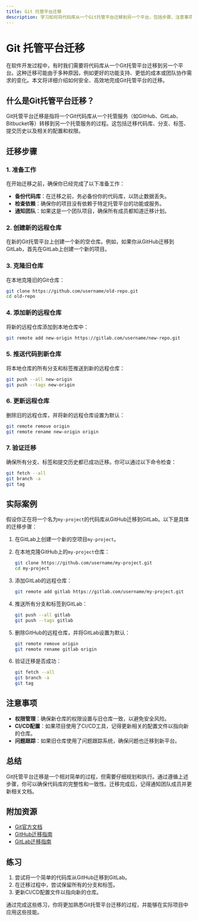 ```yaml
---
title: Git 托管平台迁移
description: 学习如何将代码库从一个Git托管平台迁移到另一个平台，包括步骤、注意事项和实际案例。
---
```


# Git 托管平台迁移

在软件开发过程中，有时我们需要将代码库从一个Git托管平台迁移到另一个平台。这种迁移可能由于多种原因，例如更好的功能支持、更低的成本或团队协作需求的变化。本文将详细介绍如何安全、高效地完成Git托管平台的迁移。

## 什么是Git托管平台迁移？

Git托管平台迁移是指将一个Git代码库从一个托管服务（如GitHub、GitLab、Bitbucket等）转移到另一个托管服务的过程。这包括迁移代码库、分支、标签、提交历史以及相关的配置和权限。

## 迁移步骤

### 1. 准备工作

在开始迁移之前，确保你已经完成了以下准备工作：

- **备份代码库**：在迁移之前，务必备份你的代码库，以防止数据丢失。
- **检查依赖**：确保你的项目没有依赖于特定托管平台的功能或服务。
- **通知团队**：如果这是一个团队项目，确保所有成员都知道迁移计划。

### 2. 创建新的远程仓库

在新的Git托管平台上创建一个新的空仓库。例如，如果你从GitHub迁移到GitLab，首先在GitLab上创建一个新的项目。

### 3. 克隆旧仓库

在本地克隆旧的Git仓库：

```bash
git clone https://github.com/username/old-repo.git
cd old-repo
```

### 4. 添加新的远程仓库

将新的远程仓库添加到本地仓库中：

```bash
git remote add new-origin https://gitlab.com/username/new-repo.git
```

### 5. 推送代码到新仓库

将本地仓库的所有分支和标签推送到新的远程仓库：

```bash
git push --all new-origin
git push --tags new-origin
```

### 6. 更新远程仓库

删除旧的远程仓库，并将新的远程仓库设置为默认：

```bash
git remote remove origin
git remote rename new-origin origin
```

### 7. 验证迁移

确保所有分支、标签和提交历史都已成功迁移。你可以通过以下命令检查：

```bash
git fetch --all
git branch -a
git tag
```

## 实际案例

假设你正在将一个名为`my-project`的代码库从GitHub迁移到GitLab。以下是具体的迁移步骤：

1. 在GitLab上创建一个新的空项目`my-project`。
2. 在本地克隆GitHub上的`my-project`仓库：

   ```bash
   git clone https://github.com/username/my-project.git
   cd my-project
   ```

3. 添加GitLab的远程仓库：

   ```bash
   git remote add gitlab https://gitlab.com/username/my-project.git
   ```

4. 推送所有分支和标签到GitLab：

   ```bash
   git push --all gitlab
   git push --tags gitlab
   ```

5. 删除GitHub的远程仓库，并将GitLab设置为默认：

   ```bash
   git remote remove origin
   git remote rename gitlab origin
   ```

6. 验证迁移是否成功：

   ```bash
   git fetch --all
   git branch -a
   git tag
   ```

## 注意事项

- **权限管理**：确保新仓库的权限设置与旧仓库一致，以避免安全风险。
- **CI/CD配置**：如果项目使用了CI/CD工具，记得更新相关的配置文件以指向新的仓库。
- **问题跟踪**：如果旧仓库使用了问题跟踪系统，确保问题也迁移到新平台。

## 总结

Git托管平台迁移是一个相对简单的过程，但需要仔细规划和执行。通过遵循上述步骤，你可以确保代码库的完整性和一致性。迁移完成后，记得通知团队成员并更新相关文档。

## 附加资源

- [Git官方文档](https://git-scm.com/doc)
- [GitHub迁移指南](https://docs.github.com/en/repositories/creating-and-managing-repositories/transferring-a-repository)
- [GitLab迁移指南](https://docs.gitlab.com/ee/user/project/import/github.html)

## 练习

1. 尝试将一个简单的代码库从GitHub迁移到GitLab。
2. 在迁移过程中，尝试保留所有的分支和标签。
3. 更新CI/CD配置文件以指向新的仓库。

通过完成这些练习，你将更加熟悉Git托管平台迁移的过程，并能够在实际项目中应用这些技能。